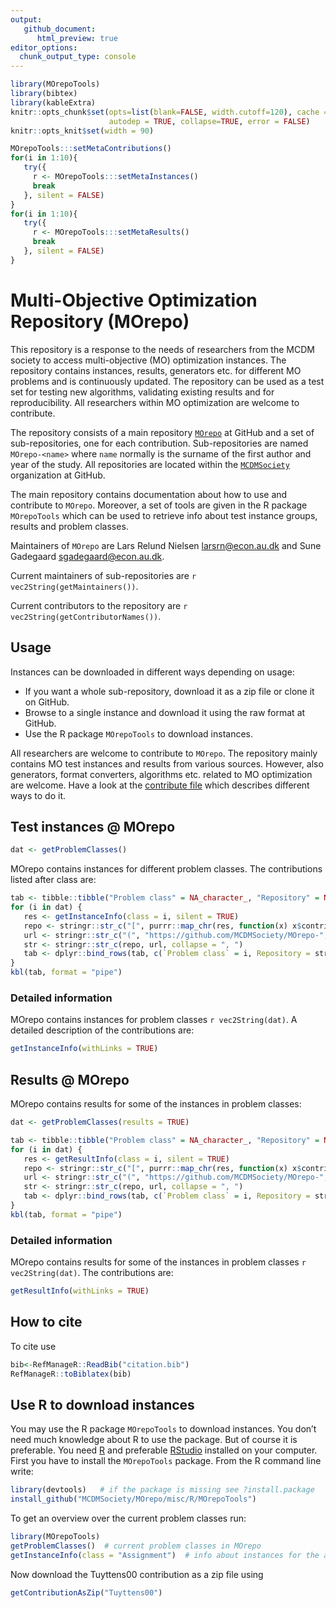 ```yaml
---
output: 
   github_document:
      html_preview: true
editor_options: 
  chunk_output_type: console
---
```


```r
library(MOrepoTools)
library(bibtex)
library(kableExtra)
knitr::opts_chunk$set(opts=list(blank=FALSE, width.cutoff=120), cache = FALSE, 
                      autodep = TRUE, collapse=TRUE, error = FALSE)
knitr::opts_knit$set(width = 90)
```

```r
MOrepoTools:::setMetaContributions()
for(i in 1:10){
   try({
     r <- MOrepoTools:::setMetaInstances()
     break
   }, silent = FALSE)
}
for(i in 1:10){
   try({
     r <- MOrepoTools:::setMetaResults()
     break
   }, silent = FALSE)
}
```


# Multi-Objective Optimization Repository (MOrepo)

This repository is a response to the needs of researchers from the MCDM society to access multi-objective (MO) optimization instances. The repository contains instances, results, generators etc. for different MO problems and is continuously updated. The repository can be used as a test set for testing new algorithms, validating existing results and for reproducibility. All researchers within MO optimization are welcome to contribute. 

The repository consists of a main repository [`MOrepo`](https://github.com/MCDMSociety/MOrepo) at GitHub and a set of sub-repositories, one for each contribution. Sub-repositories are named `MOrepo-<name>` where `name` normally is the surname of the first author and year of the study. All repositories are located within the [`MCDMSociety`](https://github.com/MCDMSociety/) organization at GitHub. 

The main repository contains documentation about how to use and contribute to `MOrepo`. Moreover, a set of tools are given in the R package `MOrepoTools` which can be used to retrieve info about test instance groups, results and problem classes. 

Maintainers of `MOrepo` are Lars Relund Nielsen <larsrn@econ.au.dk> and Sune Gadegaard <sgadegaard@econ.au.dk>. 

Current maintainers of sub-repositories are `r vec2String(getMaintainers())`.

Current contributors to the repository are `r vec2String(getContributorNames())`. 

## Usage

Instances can be downloaded in different ways depending on usage:

   - If you want a whole sub-repository, download it as a zip file or clone it on GitHub.
   - Browse to a single instance and download it using the raw format at GitHub.
   - Use the R package `MOrepoTools` to download instances.

All researchers are welcome to contribute to `MOrepo`. The repository mainly contains MO test instances and results from various sources. However, also generators, format converters, algorithms etc. related to MO optimization are welcome. Have a look at the [contribute file](contribute.md) which describes different ways to do it. 

## Test instances @ MOrepo

```r
dat <- getProblemClasses()
```

MOrepo contains instances for different problem classes. The contributions listed after class are:

```r
tab <- tibble::tibble("Problem class" = NA_character_, "Repository" = NA_character_, .rows = 0)
for (i in dat) {
   res <- getInstanceInfo(class = i, silent = TRUE)
   repo <- stringr::str_c("[", purrr::map_chr(res, function(x) x$contributionName), "]")
   url <- stringr::str_c("(", "https://github.com/MCDMSociety/MOrepo-", names(res), ")")
   str <- stringr::str_c(repo, url, collapse = ", ")
   tab <- dplyr::bind_rows(tab, c(`Problem class` = i, Repository = str))
}
kbl(tab, format = "pipe")
```

### Detailed information

MOrepo contains instances for problem classes `r vec2String(dat)`. A detailed description of the contributions are:

```r
getInstanceInfo(withLinks = TRUE)
```


## Results @ MOrepo

MOrepo contains results for some of the instances in problem classes:

```r
dat <- getProblemClasses(results = TRUE)
```

```r
tab <- tibble::tibble("Problem class" = NA_character_, "Repository" = NA_character_, .rows = 0)
for (i in dat) {
   res <- getResultInfo(class = i, silent = TRUE)
   repo <- stringr::str_c("[", purrr::map_chr(res, function(x) x$contributionName), "]")
   url <- stringr::str_c("(", "https://github.com/MCDMSociety/MOrepo-", names(res), ")")
   str <- stringr::str_c(repo, url, collapse = ", ")
   tab <- dplyr::bind_rows(tab, c(`Problem class` = i, Repository = str))
}
kbl(tab, format = "pipe")
```

### Detailed information

MOrepo contains results for some of the instances in problem classes `r vec2String(dat)`. The contributions are:

```r
getResultInfo(withLinks = TRUE)
```


## How to cite

To cite use 

```r
bib<-RefManageR::ReadBib("citation.bib")
RefManageR::toBiblatex(bib)
```


## Use R to download instances
   
You may use the R package `MOrepoTools` to download instances. You don't need much knowledge about R to use the package. But of course it is preferable. You need [R](https://www.r-project.org/) and preferable [RStudio](https://www.rstudio.com/) installed on your computer. First you have to install the `MOrepoTools` package. From the R command line write:

```r
library(devtools)   # if the package is missing see ?install.package 
install_github("MCDMSociety/MOrepo/misc/R/MOrepoTools")
```

To get an overview over the current problem classes run:

```r
library(MOrepoTools)
getProblemClasses()  # current problem classes in MOrepo
getInstanceInfo(class = "Assignment")  # info about instances for the assignment problem
```

Now download the Tuyttens00 contribution as a zip file using 

```r
getContributionAsZip("Tuyttens00")
```





